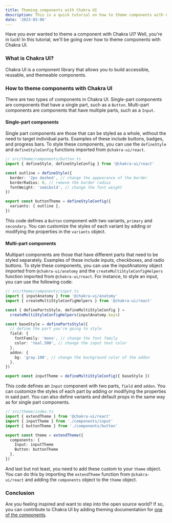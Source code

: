 ```yaml
---
title: Theming components with Chakra UI
description: This is a quick tutorial on how to theme components with Chakra UI
date: '2023-03-06'
---
```


Have you ever wanted to theme a component with Chakra UI? Well, you're in luck! 
In this tutorial, we'll be going over how to theme components with Chakra UI.
<br/>

### What is Chakra UI?
Chakra UI is a component library that allows you to build accessible, reusable, and themeable components.
<br/>

### How to theme components with Chakra UI
There are two types of components in Chakra UI.
Single-part components are components that have a single part, such as a `Button`. 
Multi-part components are components that have multiple parts, such as a `Input`.
<br/>
#### Single-part components

Single part components are those that can be styled as a whole, without the need to target individual parts. Examples of these include buttons, badges, and progress bars. To style these components, you can use the `defineStyle` and `defineStyleConfig` functions imported from `@chakra-ui/react`.

```ts
// src/theme/components/button.ts
import { defineStyle, defineStyleConfig } from '@chakra-ui/react'

const outline = defineStyle({
  border: '2px dashed', // change the appearance of the border
  borderRadius: 0, // remove the border radius
  fontWeight: 'semibold', // change the font weight
})

export const buttonTheme = defineStyleConfig({
  variants: { outline },
})
```

This code defines a `Button` component with two variants, `primary` and `secondary`. You can customize the styles of each variant by adding or modifying the properties in the `variants` object.
<br/>

#### Multi-part components

Multipart components are those that have different parts that need to be styled separately. Examples of these include inputs, checkboxes, and radio buttons. To style these components, you can use the inputAnatomy object imported from `@chakra-ui/anatomy` and the `createMultiStyleConfigHelpers` function imported from `@chakra-ui/react`.
For instance, to style an input, you can use the following code:

```ts
// src/theme/components/input.ts
import { inputAnatomy } from '@chakra-ui/anatomy'
import { createMultiStyleConfigHelpers } from '@chakra-ui/react'

const { definePartsStyle, defineMultiStyleConfig } =
  createMultiStyleConfigHelpers(inputAnatomy.keys)

const baseStyle = definePartsStyle({
  // define the part you're going to style
  field: {
    fontFamily: 'mono', // change the font family
    color: 'teal.500', // change the input text color
  },
  addon: {
    bg: 'gray.100', // change the background color of the addon
  },
})

export const inputTheme = defineMultiStyleConfig({ baseStyle })
```

This code defines an `Input` component with two parts, `field` and `addon`. You can customize the styles of each part by adding or modifying the properties in said part. You can also define variants and default props in the same way as for single part components.

```ts
// src/theme/index.ts
import { extendTheme } from '@chakra-ui/react'
import { inputTheme } from './components/input'
import { buttonTheme } from './components/button'

export const theme = extendTheme({
  components: { 
    Input: inputTheme
    Button: buttonTheme
  },
})
```

And last but not least, you need to add these custom to your `theme` object. You can do this by importing the `extendTheme` function from `@chakra-ui/react` and adding the `components` object to the `theme` object.
<br/>

### Conclusion
Are you feeling inspired and want to step into the open source world?
If so, you can contribute to Chakra UI by adding theming documentation for [one of the components](https://github.com/chakra-ui/chakra-ui-docs/issues?q=is%3Aissue+is%3Aopen+label%3A%22created-by%3A+Chakra+UI+team%22).
